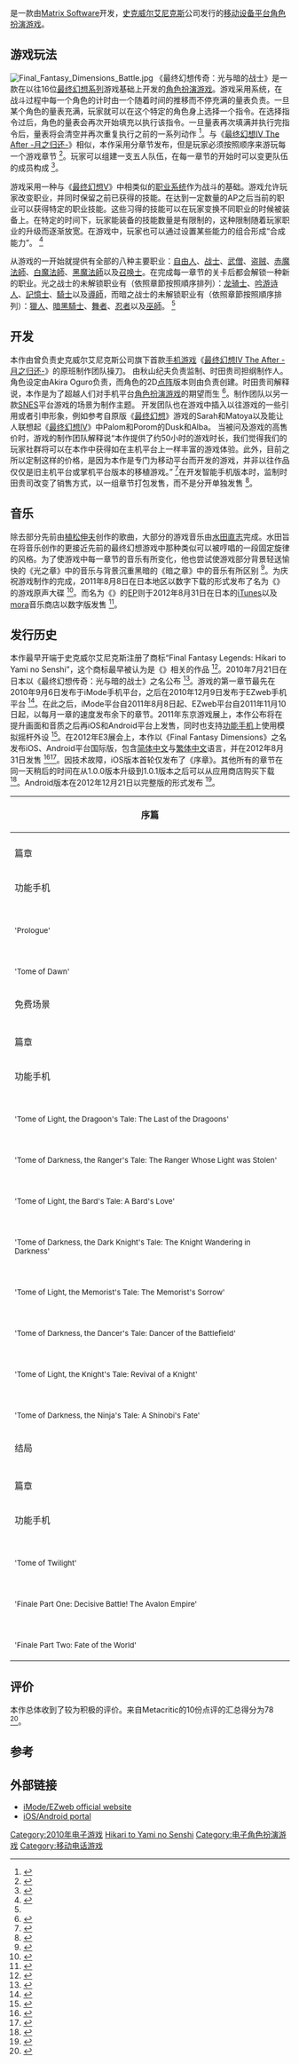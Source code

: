 {{NoteTA
| G1=Games
| G2=Square Enix
}}
{{Infobox VG
| title=最终幻想传奇 光与暗的战士
| japanese =ファイナルファンタジー レジェンズ 光と闇の戦士
| english =Final Fantasy Dimensions
| image=File:Final Fantasy Legends Logo.png
| caption=由[[天野喜孝|天野喜孝]]绘制的游戏logo，分别描绘了Vata（左）和 Mask（右）。
| developer=[[Matrix_Software|Matrix Software]]<br>[[Square_Enix_Product_Development_Division_7|史克威尔艾尼克斯第七开发事业部]]
| publisher=[[史克威尔艾尼克斯|史克威尔艾尼克斯]]
| director={{tsl|en|Toshio Akiyama || 秋山纪夫}}
| producer=[[时田贵司|时田贵司]]
| artist={{tsl|en|Akira Oguro}}
| composer=[[水田直志|水田直志]]
| series=[[最終幻想系列|最終幻想系列]]
| platforms=[[FOMA_903i|FOMA 903i]]、[[iOS|iOS]]、[[Android|Android]]
| released='''FOMA 903i'''<br>{{vgr|JP|{{dts|2010|9|6}}}}'''au'''<br>{{vgr|JP|{{dts|2010|12|9}}}}'''iOS'''<br>{{vgr|WW|{{dts|2012|8|31}}}}'''Android'''<br>{{vgr|JP|{{dts|2012|8|31}}|WW|{{dts|2012|12|21}}}}
| genre=[[電子角色扮演遊戲|電子角色扮演]]
| modes=[[单人电子游戏|单人游戏]]
}}

{{vgname|最终幻想传奇 光与暗的战士|ja=ファイナルファンタジー レジェンズ 光と闇の戦士|en=Final Fantasy Dimensions|diff=yes|美版名译作“'''最终幻想 维度'''”}}是一款由[[Matrix_Software|Matrix Software]]开发，[[史克威尔艾尼克斯|史克威尔艾尼克斯]]公司发行的[[手机游戏|移动设备平台]][[角色扮演游戏|角色扮演游戏]]。

== 游戏玩法 ==
[[File:Final_Fantasy_Dimensions_Battle.jpg|thumb]]
《最终幻想传奇：光与暗的战士》是一款在以往16位[[最终幻想系列|最终幻想系列]]游戏基础上开发的[[電子角色扮演遊戲|角色扮演游戏]]。游戏采用{{tsl|en|Active Time Battle||回合战斗}}系统，在战斗过程中每一个角色的计时由一个随着时间的推移而不停充满的量表负责。一旦某个角色的量表充满，玩家就可以在这个特定的角色身上选择一个指令。在选择指令过后，角色的量表会再次开始填充以执行该指令。一旦量表再次填满并执行完指令后，量表将会清空并再次重复执行之前的一系列动作<!--''Final Fantasy Dimensions'' is a [[role-playing_video_game|role-playing video game]], developed in the style of previous 16-bit ''[[Final_Fantasy|Final Fantasy]]'' games. The game uses the {{tsl|en|Active Time Battle}} system in which a character's turn are determined by a gauge that fills over time during battle. Once the gauge fills completely from one character, players can choose a command from that specific character. After choosing a command, the gauge fills over again to execute the command. Once the gauge fills again and the command is executed, the gauge empties and repeats the cycle.--><ref name="1UPpreview">{{cite web |last=Parish |first=Jeremy |title=FF Legends: Hands-on with the Latest "Classic" Final Fantasy |url=http://www.1up.com/previews/legends-hands-on-latest-classic-final |language=en |publisher=[[1UP.com|1UP.com]] |accessdate=2013-10-31 |date=2010-09-24 |archive-date=2012-07-27 |archive-url=https://www.webcitation.org/69ShdXFR5?url=http://www.1up.com/previews/legends-hands-on-latest-classic-final |dead-url=no }}</ref>。与《[[最终幻想IV_The_After_-月之归还-|最终幻想IV The After -月之归还-]]》相似，本作采用分章节发布，但是玩家必须按照顺序来游玩每一个游戏章节<!-- Similar to ''[[Final_Fantasy_IV:_The_After_Years|Final Fantasy IV: The After Years]]'', the game was released in an episodic format, but players must play through each episode in sequence.--><ref name="Siliconera-details">{{cite web |author=Spencer |title=These Are The Heroes Of Final Fantasy Legends: Warriors Of Light And Darkness |url=http://www.siliconera.com/2010/08/20/these-are-the-heroes-of-final-fantasy-legends-warriors-of-light-and-darkness/ |language=en |publisher=Siliconera |accessdate=2013-10-30 |date=2010-08-20 |archive-date=2013-11-16 |archive-url=https://web.archive.org/web/20131116073250/http://www.siliconera.com/2010/08/20/these-are-the-heroes-of-final-fantasy-legends-warriors-of-light-and-darkness/ |dead-url=no }}</ref>。玩家可以组建一支五人队伍，在每一章节的开始时可以变更队伍的成员构成<!-- Players command a party of five with the party members changing in each episode.--><ref name="5-party">{{cite web |last=Sadewo |first=Bams |title=Square Enix to release Final Fantasy Dimensions in summer |url=http://www.androidauthority.com/square-enix-to-release-final-fantasy-dimensions-in-summer-104274/ |language=en |publisher=Android Authority |accessdate=2013-10-30 |date=2012-07-30 |archive-date=2013-02-15 |archive-url=https://web.archive.org/web/20130215223209/http://www.androidauthority.com/square-enix-to-release-final-fantasy-dimensions-in-summer-104274/ |dead-url=no }}</ref>。

游戏采用一种与《[[最终幻想V|最终幻想V]]》中相类似的[[Job_System|职业系统]]作为战斗的基础。游戏允许玩家改变职业，并同时保留之前已获得的技能。在达到一定数量的AP之后当前的职业可以获得特定的职业技能。这些习得的技能可以在玩家变换不同职业的时候被装备上。在特定的时间下，玩家能装备的技能数量是有限制的，这种限制随着玩家职业的升级而逐渐放宽。在游戏中，玩家也可以通过设置某些能力的组合形成“合成能力”。<!--The game uses a {{tsl|en|Job System}} similar to ''[[Final_Fantasy_V|Final Fantasy V]]'' as a base of its battles. The game allows players to change job while still retaining skills that have already been acquired. Job-specific abilities can be learned after crossing a certain amount of AP for the current job given. That learned ability can be set even if the player changes to a different job. Players are limited in how many abilities they can set at a given time. This limit rises as the job's level rises. The game also has "Fusion Abilities" which players can form by setting combinations of certain abilities.--><ref name="Job-system">{{cite web|title=Final Fantasy Legends Job System Detailed |url=http://andriasang.com/comoyf/ff_legends_job_system/ |publisher=Andrasang |accessdate=2013-10-31 |language=en |archiveurl=https://web.archive.org/web/20121225024938/http://andriasang.com/comoyf/ff_legends_job_system/ |archivedate=2012-12-25 |deadurl=yes }}</ref>

从游戏的一开始就提供有全部的八种主要职业：[[自由人|自由人]]、[[战士|战士]]、[[Final_Fantasy_character_classes#Monk|武僧]]、[[盗贼|盗贼]]、[[赤魔法師|赤魔法師]]、[[白魔法師|白魔法師]]、[[黑魔法師|黑魔法師]]以及[[召唤士|召唤士]]。在完成每一章节的关卡后都会解锁一种新的职业。光之战士的未解锁职业有（依照章節按照順序排列）：[[龙骑士|龙骑士]]、[[吟游诗人|吟游诗人]]、[[記憶士|記憶士]]、[[騎士|騎士]]以及[[導師|導師]]，而暗之战士的未解锁职业有（依照章節按照順序排列）：[[獵人|獵人]]、[[暗黑騎士|暗黑騎士]]、[[舞者|舞者]]、[[忍者|忍者]]以及[[巫師|巫師]]。<!--
The Jobs available from the beginning for all the eight main characters are {{tsl|en|Final Fantasy character classes#Freelancer|Freelancer}}, {{tsl|en|Final Fantasy character classes#Warrior|Warrior}}, {{tsl|en|Final Fantasy character classes#Monk|Monk}}, {{tsl|en|Final Fantasy character classes#Thief|Thief}}, {{tsl|en|Final Fantasy character classes#Red Mage|Red Mage}}, {{tsl|en|Final Fantasy character classes#White Mage|White Mage}}, {{tsl|en|Final Fantasy character classes#Black Mage|Black Mage}}, and {{tsl|en|Final Fantasy character classes#Summoner|Summoner}}. Each episode introduces a new Job, which is unlocked after completing the episode. The unlockable jobs for the Warriors of Light are {{tsl|en|Final Fantasy character classes#Dragoon|Dragoon}}, {{tsl|en|Final Fantasy character classes#Bard|Bard}}, {{tsl|en|Final Fantasy character classes#Memorist|Memorist}}, {{tsl|en|Final Fantasy character classes#Paladin|Paladin}}, and {{tsl|en|Final Fantasy character classes#Devout|Seer}}, while the jobs unlocked for the Warriors of Darkness are {{tsl|en|Final Fantasy character classes#Hunter|Ranger}}, {{tsl|en|Final Fantasy character classes#Dark Knight|Dark Knight}}, {{tsl|en|Final Fantasy character classes#Dancer|Dancer}}, {{tsl|en|Final Fantasy character classes#Ninja|Ninja}}, and Magus.--><ref name="Job-system" />

== 开发 ==
本作由曾负责史克威尔艾尼克斯公司旗下首款[[手机游戏|手机游戏]]《[[最终幻想IV_The_After_-月之归还-|最终幻想IV The After -月之归还-]]》的原班制作团队操刀。<!--The game was developed by the same internal Square Enix team that made [[Final_Fantasy_IV:_The_After_Years|Final Fantasy IV: The After Years]], which was also initially a game for Japanese cell phones. -->由秋山纪夫负责监制、时田贵司担纲制作人。<!--The game was directed by Toshio Akiyama and produced by Takashi Tokita. -->角色设定由Akira Oguro负责，而角色的2D[[点阵|点阵]]版本则由{{tsl|en|Kazuko Shibuya||涉谷员子}}负责创建。时田贵司解释说，本作是为了超越人们对手机平台[[电子角色扮演游戏|角色扮演游戏]]的期望而生<!--Character designs were provided by Akira Oguro while the in-game 2D dot versions were created by Kazuko Shibuya. Takashi Tokita explained the game was meant to transcend the expectations of RPGs in cellphones.--><ref>{{cite web|last=Gantayat |first=Anoop |title=Final Fantasy Legends Detailed |url=http://andriasang.com/comn77/ff_legends_detailed/ |archiveurl=https://archive.is/20130410125132/http://andriasang.com/comn77/ff_legends_detailed/ |archivedate=2013-04-10 |publisher=Andriasang |accessdate=2013-03-14 |date=2010-07-26 |deadurl=yes }}</ref>。制作团队以另一款[[SNES|SNES]]平台游戏的场景为制作主题。<!-- The team set the theme of a scenario of creating another game for the [[SNES|SNES]]. -->开发团队也在游戏中插入以往游戏的一些引用或者引申形象，例如参考自原版《[[最终幻想_(游戏)|最终幻想]]》游戏的Sarah和Matoya以及能让人联想起《[[最终幻想IV|最终幻想IV]]》中Palom和Porom的Dusk和Alba。<!--The team also added several references to previous games such as Sarah and Matoya being references to the original [[Final_Fantasy|Final Fantasy]] game and Dusk and Alba being reminiscent of Palom and Porom from [[Final_Fantasy_IV|Final Fantasy IV]]. When asked about the high pricing for the game, the team explained their reasons stating,-->当被问及游戏的高售价时，游戏的制作团队解释说“本作提供了约50小时的游戏时长，我们觉得我们的玩家社群将可以在本作中获得如在主机平台上一样丰富的游戏体验。此外，目前之所以定制这样的价格，是因为本作是专门为移动平台而开发的游戏，并非以往作品仅仅是旧主机平台或掌机平台版本的移植游戏。”<!-- "This title offers about 50 hours of gameplay, and we feel that our community can enjoy the contents of this game as much as they would a console title. Also, we have set the price where it is because this title was developed specifically for the mobile platform, as opposed to just being a port of an older console or handheld game."--><ref>{{cite web |author=By Spencer |url=http://www.siliconera.com/2013/01/17/final-fantasy-dimensions-was-square-enixs-take-on-a-new-snes-ff-game/ |title=Final Fantasy Dimensions Was Square Enix's Take On A New SNES FF Game |publisher=Siliconera |date=2013-01-17 |accessdate=2013-02-19 |archive-date=2013-02-22 |archive-url=https://web.archive.org/web/20130222075522/http://www.siliconera.com/2013/01/17/final-fantasy-dimensions-was-square-enixs-take-on-a-new-snes-ff-game/ |dead-url=no }}</ref>在开发智能手机版本时，监制时田贵司改变了销售方式，以一组章节打包发售，而不是分开单独发售<!--一改单独分章发售的销售模式，采用打包When developing the smartphone version, Takashi Tokita changed the structure of selling a group of episodes rather than individually.--><ref name="DimensionsDetails">{{cite web|title=SQEXスマホ用新作『FF ディメンションズ』、『DEMONS’ SCORE』の 詳細に迫る！ 時田貴司氏インタビュー【E3 2012】|url=http://www.famitsu.com/news/201206/08015998.html|language=ja|publisher=Famitsu|accessdate=2013-03-11|date=2012-06-08|archive-date=2013-01-29|archive-url=https://web.archive.org/web/20130129104431/http://www.famitsu.com/news/201206/08015998.html|dead-url=no}}</ref>。

== 音乐 ==
除去部分先前由[[植松伸夫|植松伸夫]]创作的歌曲，大部分的游戏音乐由[[水田直志|水田直志]]完成。水田旨在将音乐创作的更接近先前的最终幻想游戏中那种类似可以被哼唱的一段固定旋律的风格。为了使游戏中每一章节的音乐有所变化，他也尝试使游戏部分背景轻送愉快的《光之章》中的音乐与背景沉重黑暗的《暗之章》中的音乐有所区别<!--Naoshi Mizuta composed the music of Final Fantasy Dimensions with the exception of a number of songs previously composed by Nobuo Uematsu. Naoshi intended to compose the music closer to previous Final Fantasy games such as a solid melody that can be hummed or whistled. Naoshi also made it so that the Light chapters would have different music from the Dark chapters in order to have variation of music between chapters.--><ref name= "famitsu-interview">{{cite web |url= http://www.famitsu.com/news/201108/18048249.html |title= 『ファイナルファンタジー レジェンズ 光と闇の戦士』完結記念！ 時田プロデューサーら5名にミニインタビュー！ |publisher= Famitsu |language= ja |accessdate= 2013-03-05 |archive-date= 2014-03-22 |archive-url= https://web.archive.org/web/20140322164449/http://www.famitsu.com/news/201108/18048249.html |dead-url= no }}</ref>。为庆祝游戏制作的完成，2011年8月8日在日本地区以数字下载的形式发布了名为《{{nihongo|最终幻想传奇：光与暗的战士原声大碟|ファイナルファンタジー レジェンズ 光と闇の戦士 オリジナル・サウンドトラック}}》的游戏原声大碟<!--
A soundtrack for the game titled {{nihongo|Final Fantasy Legends: Hikari to Yami no Senshi Original Soundtrack|ファイナルファンタジー レジェンズ 光と闇の戦士 オリジナル・サウンドトラック}} was released digitally in Japan on August 8, 2011 to celebrate the completion of the game.--><ref name="Finale2+OST">{{cite web |url=http://www.famitsu.com/news/201108/08048167.html |title=『ファイナルファンタジー レジェンズ 光と闇の戦士』最後の追加シ ナリオ配信開始、サントラも配信へ |publisher=Famitsu |language=ja |accessdate=2013-03-05 |archive-date=2013-12-03 |archive-url=https://web.archive.org/web/20131203001140/http://www.famitsu.com/news/201108/08048167.html |dead-url=no }}</ref>。而名为《{{nihongo|世界的去向 from Final Fantasy Legends|セカイノユクエ from FINAL FANTASY LEGENDS}}》的[[EP|EP]]则于2012年8月31日在日本的[[iTunes|iTunes]]以及[[mora|mora]]音乐商店以数字版发售<!-- An [[EP|EP]] soundtrack titled {{nihongo|Sekainoyukue from Final Fantasy Legends|セカイノユクエ from FINAL FANTASY LEGENDS}} was also released digitally in Japan on [[iTunes|iTunes]] and {{tsl|en|Mora (music store)|mora}} music store on August 31, 2012.--><ref>{{cite web|url=https://itunes.apple.com/jp/album/sekainoyukue-from-final-fantasy/id553777482|title=セカイノユクエ from FINAL FANTASY LEGENDS - EP|publisher=Square Enix|language=ja|accessdate=2013-03-14|archive-date=2014-02-27|archive-url=https://web.archive.org/web/20140227113355/https://itunes.apple.com/jp/album/sekainoyukue-from-final-fantasy/id553777482|dead-url=no}}</ref>。

== 发行历史 ==
本作最早开端于史克威尔艾尼克斯注册了商标“Final Fantasy Legends: Hikari to Yami no Senshi”，这个商标最早被认为是《{{tsl|en|Tactics Ogre: Let Us Cling Together||皇家骑士团}}》相关的作品<!--The game was initially hinted when Square Enix trademarked Hikari to Yami no Senshi which was initially believed to be related to {{tsl|en|Tactics Ogre: Let Us Cling Together}}.--><ref name="Trademark">{{cite web|author=Spencer |title=The Latest Square Enix Trademark Is Warrior Of Light And Darkness |url=http://andriasang.com/commzs/ff_legends_announced/ |publisher=Siliconera |accessdate=2013-04-09 |date=2010-05-17 |archiveurl=https://web.archive.org/web/20121225021341/http://andriasang.com/commzs/ff_legends_announced/ |archivedate=2012-12-25 |deadurl=yes }}</ref>。2010年7月21日在日本以《最终幻想传奇：光与暗的战士》之名公布<!--It was announced in Japan as Final Fantasy Legends: Hikari to Yami no Senshi on July 21, 2010.--><ref name="ASannounce">{{cite web|last=Gantayat |first=Anoop |title=Final Fantasy Legends Formally Announced |url=http://andriasang.com/commzs/ff_legends_announced/ |publisher=Andriasang |accessdate=2011-03-08 |date=2010-07-21 |archiveurl=https://web.archive.org/web/20121225021341/http://andriasang.com/commzs/ff_legends_announced/ |archivedate=2012-12-25 |deadurl=yes }}</ref>。游戏的第一章节最先在2010年9月6日发布于iMode手机平台，之后在2010年12月9日发布于EZweb手机平台<!-- The first chapters of the game were first released for iMode phones on September 6, 2010, and for EZweb phones on December 9, 2010.--><ref name="QJ">{{cite web|title=Final Fantasy Legends: Warriors of Light and Darkness detailed|url=http://www.finalfantasyunion.com/news/final-fantasy-legend-warrior-of-light-and-darkness-detailed--1038.html|author=Colin|publisher=Final Fantasy Union|date=Jul 21, 2010|accessdate=2013-10-30|language=en|archive-date=2015-09-24|archive-url=https://web.archive.org/web/20150924012949/http://www.finalfantasyunion.com/news/final-fantasy-legend-warrior-of-light-and-darkness-detailed--1038.html|dead-url=no}}</ref>。在此之后，iMode平台自2011年8月8日起、EZweb平台自2011年11月10日起，以每月一章的速度发布余下的章节。2011年东京游戏展上，本作公布将在提升画面和音质之后再iOS和Android平台上发售，同时也支持[[功能手机|功能手机]]上使用模拟摇杆外设<!-- The rest of the chapters were released approximately once a month since then till August 8, 2011 for iMode and November 10, 2011 for EZweb. On Tokyo Game Show of 2011, the game was announced to be released on iOS and Android with improved graphics and sound, and support for slide-pad controls over the 功能手机 version.--><ref>{{cite web|title=Final Fantasy Legends Hits iOS and Android This Summer |url=http://andriasang.com/con1kv/ff_legends_smartphone/ |publisher=Andriasang |accessdate=2012-06-22 |archiveurl=https://web.archive.org/web/20121225082320/http://andriasang.com/con1kv/ff_legends_smartphone/ |archivedate=2012-12-25 |deadurl=yes }}</ref>。在2012年E3展会上，本作以《Final Fantasy Dimensions》之名发布iOS、Android平台国际版，包含[[简体中文|简体中文]]与[[繁体中文|繁体中文]]语言，并在2012年8月31日发售<!-- On E3 2012, the iOS/Android version was announced internationally as Final Fantasy Dimensions also to be released on August 31, 2012.--><ref name="DimensionsAnnounced">{{cite web |last=Schreier |first=Jason|title= Square Enix Is Releasing A Brand New, Original,Old-School Final Fantasy Game |url= http://kotaku.com/5916484/square-enix-is-releasing-a-brand-new-original-old%20school-final-fantasy-game |publisher=Kotaku |accessdate=2012-06-12 |date=2012-06-07|language=en}}</ref><ref name="DimensionsDate">{{cite web|last=Davis|first=Justin|title=Final Fantasy Dimensions Coming Later This Month|url=http://www.ign.com/articles/2012/08/23/final-fantasy-dimensions-coming-later-this-month|publisher=IGN|accessdate=2013-11-08|language=en|date=August 23, 2012|archive-date=2012-08-25|archive-url=https://web.archive.org/web/20120825094831/http://www.ign.com/articles/2012/08/23/final-fantasy-dimensions-coming-later-this-month|dead-url=no}}</ref>。因技术故障，iOS版本首轮仅发布了《序章》。其他所有的章节在同一天稍后的时间在从1.0.0版本升级到1.0.1版本之后可以从应用商店购买下载<!--Due to technical difficulties, only "Prologue" was released first for the iOS version. All other chapters were purchasable at the in-app shop after upgrading from 1.0.0 to 1.0.1 which was available later in the same day.--><ref name="RPGFan1">{{cite web|title=Final Fantasy Dimensions now Available|url=http://www.rpgfan.com/news/2012/1856.html|publisher=RPGFan|accessdate=2013-11-08|date=08.31.12|language=en|archive-date=2012-10-25|archive-url=https://web.archive.org/web/20121025092137/http://rpgfan.com/news/2012/1856.html|dead-url=no}}</ref>。Android版本在2012年12月21日以完整版的形式发布<!--The Android version was released on December 21, 2012 in its complete form.--><ref>{{cite web|last=Patterson|first=Sean|title=Final Fantasy Dimensions Released for Android|date=December 21, 2012|url=http://www.webpronews.com/final-fantasy-dimensions-released-for-android-2012-12|publisher=Web Pro News|accessdate=2013-11-08|language=en|archive-date=2013-04-03|archive-url=https://web.archive.org/web/20130403231118/http://www.webpronews.com/final-fantasy-dimensions-released-for-android-2012-12|dead-url=no}}</ref>。

{| class="wikitable" style="width:100%;"border="1"
|-
! colspan="6" | 序篇
|-
| colspan="6" style="background:{{gradient|#ffc0c0|lightblue|horizontal}};"|
|-
! colspan="2" | 篇章 !! colspan="4" | 发布日期
|-
! 功能手机 !! 智能手机 !! iMode !! EZweb !! iOS !! Android
|-
| {{lang|ja|序章}}<br /><small>'Prologue'</small>
<!--{{lang|ja|ヤン編 『ファブールの師父』}}<br /><small>"Yang's Tale: The Master of Fabul"</small>-->
| {{lang|ja|序章}}<br /><small>序章<br>'Prologue'</small>
| {{vgr|JP|{{dts|2010|9|6}}}}<ref name="Prologue+Chapter1-iMode">{{cite web |title=『FF』シリーズ完全新作がいよいよ配信 |language=ja |url=http://www.famitsu.com/news/201009/06033110.html |publisher=Famitsu |date=2010-09-06 |accessdate=2013-04-11 |archive-date=2012-02-03 |archive-url=https://web.archive.org/web/20120203130455/http://www.famitsu.com/news/201009/06033110.html |dead-url=no }}</ref>
| {{vgr|JP|{{dts|2010|12|9}}}}<ref name="Prologue+Chapter1-EZweb">{{cite web|title=『ファイナルファンタジー レジェンズ 光と闇の戦士』がついに EZwebでもスタート！|language=ja|url=http://www.famitsu.com/news/201012/09036702.html|publisher=Famitsu|date=2010-12-09|accessdate=2013-04-11|archive-date=2016-03-04|archive-url=https://web.archive.org/web/20160304081329/http://www.famitsu.com/news/201012/09036702.html|dead-url=no}}</ref>
| {{vgr|WW|{{dts|2012|8|31}}}}
| {{vgr|JP|{{dts|2012|8|31}}|WW|{{dts|2012|12|21}}}}
|-
| {{lang|ja|暁の章}}<br><small>'Tome of Dawn'</small>
| {{lang|ja|暁の旅立ち}}<br><small>拂晓的启程<br>'Ch.1 Reckoning'</small>
| {{vgr|JP|{{dts|2010|9|6}}}}<ref name="Prologue+Chapter1-iMode" />
| {{vgr|JP|{{dts|2010|12|9}}}}<ref name="Prologue+Chapter1-EZweb" />
| {{vgr|WW|{{dts|2012|8|31}}}}
| {{dts|2012|12|21}}
|-
! colspan="6" | 免费场景
|-
| colspan="6" style="background:{{gradient|#ffc0c0|lightblue|horizontal}};"|
|-
! colspan="2" | 篇章 !! colspan="4" | 发布日期
|-
! 功能手机 !! 智能手机 !! iMode !! EZweb !! iOS !! Android
|-
| {{lang|ja|光の章 竜騎士編 『最後の竜騎士』}}<br><small>'Tome of Light, the Dragoon's Tale: The Last of the Dragoons'</small>
| rowspan="4" | {{lang|ja|帝国四将軍の脅威}}<br><small>帝国四将军的威胁<br>'Ch.2 The Generals Approach'</small>
| {{vgr|JP|{{dts|2010|10|4}}}}<ref name="Dragoons">{{cite web|title=『ファイナルファンタジー レジェンズ』追加シナリオで女竜騎士の 謎が解ける！|language=ja|url=http://www.famitsu.com/news/201012/06036552.html|publisher=Famitsu|date=2010-10-04|accessdate=2013-04-11|archive-date=2011-01-09|archive-url=https://web.archive.org/web/20110109132523/http://www.famitsu.com/news/201012/06036552.html|dead-url=no}}</ref>
| {{vgr|JP|{{dts|2011|1|6}}}}<ref name="All-Chapters-EZweb">{{cite web|title=ファイナルファンタジー レジェンズ 光と闇の戦士|language=ja|url=http://www.square-enix.co.jp/mobile/ff/ffl/|publisher=Square Enix|accessdate=2013-05-07|archive-date=2012-10-23|archive-url=https://web.archive.org/web/20121023023441/http://www.square-enix.co.jp/mobile/ff/ffl/|dead-url=no}}</ref>
| rowspan="4" |{{vgr|WW|{{dts|2012|8|31}}}}
| rowspan="4" | {{dts|2012|12|21}}
|-
| {{lang|ja|闇の章 レンジャー編 『光奪われしレンジャー』}}<br><small>'Tome of Darkness, the Ranger's Tale: The Ranger Whose Light was Stolen'</small>
| {{vgr|JP|{{dts|2010|11|1}}}}<ref name="Ranger">{{cite web|title=『ファイナルファンタジー レジェンズ』レンジャー編配信中 EZweb版の配信日も決定|language=en|url=http://www.famitsu.com/news/201011/01035239.html|publisher=Famitsu|date=2010-11-01|accessdate=2013-04-11|archive-date=2011-07-28|archive-url=https://web.archive.org/web/20110728110031/http://www.famitsu.com/news/201011/01035239.html|dead-url=no}}</ref>
| {{vgr|JP|{{dts|2011|2|10}}}}<ref name="All-Chapters-EZweb" />
|-
| {{lang|ja|光の章 吟遊詩人編 『吟遊詩人の恋』}}<br><small>'Tome of Light, the Bard's Tale: A Bard's Love'</small>
| {{vgr|JP|{{dts|2010|12|6}}}}<ref name="Bard">{{cite web|title=『ファイナルファンタジー レジェンズ』追加シナリオは人魚に恋し た吟遊詩人の物語|language=ja|url=http://www.famitsu.com/news/201010/04034373.html|publisher=Famitsu|date=2010-12-06|accessdate=2013-04-11|archive-date=2011-01-08|archive-url=https://web.archive.org/web/20110108040007/http://www.famitsu.com/news/201010/04034373.html|dead-url=no}}</ref>
| {{vgr|JP|{{dts|2011|3|10}}}}<ref name="All-Chapters-EZweb" />
|-
| {{lang|ja|闇の章 暗黒騎士編 『さまよう暗黒の騎士』}}<br><small>'Tome of Darkness, the Dark Knight's Tale: The Knight Wandering in Darkness'</small>
| {{vgr|JP|{{dts|2011|1|4}}}}<ref name="Dark Knight">{{cite web|title=『ファイナルファンタジー レジェンズ』待望の新シナリオ"闇の章 暗黒騎士編"|language=ja|url=http://www.famitsu.com/news/201101/05037536.html|publisher=Famitsu|date=2011-01-05|accessdate=2013-04-11|archive-date=2013-10-31|archive-url=https://web.archive.org/web/20131031225159/http://www.famitsu.com/news/201101/05037536.html|dead-url=no}}</ref>
| {{vgr|JP|{{dts|2011|4|7}}}}<ref name="All-Chapters-EZweb" />
|-
| {{lang|ja|光の章 メモリスト編 『哀しみのメモリスト』}}<br><small>'Tome of Light, the Memorist's Tale: The Memorist's Sorrow'</small>
| rowspan="4" | {{lang|ja|光と闇の戦士たち}}<br><small>光与暗的战士们<br>'Ch.3 Warriors of Light and Darkness'</small>
| {{vgr|JP|{{dts|2011|2|7}}}}<ref name="Memorist">{{cite web|title=ファイナルファンタジー レジェンズ 光と闇の戦士』最新シナ リオ"メモリスト編"配信スタート|language=ja|url=http://www.famitsu.com/news/201102/07040118.html|publisher=Famitsu|date=2011-02-07|accessdate=2013-04-11|archive-date=2016-03-04|archive-url=https://web.archive.org/web/20160304081024/http://www.famitsu.com/news/201102/07040118.html|dead-url=no}}</ref>
| {{vgr|JP|{{dts|2011|6|9}}}}<ref name="All-Chapters-EZweb" />
| rowspan="4" |{{vgr|WW|{{dts|2012|8|31}}}}
| rowspan="4" | {{dts|2012|12|21}}
|-
| {{lang|ja|闇の章 踊り子編 『戦場の踊り子』}}<br><small>'Tome of Darkness, the Dancer's Tale: Dancer of the Battlefield'</small>
| {{vgr|JP|{{dts|2011|3|7}}}}<ref name="Dancer">{{cite web|title=『ファイナルファンタジー レジェンズ』待望の新章"闇の章 踊り子 編"が配信|language=en|url=http://www.famitsu.com/news/201103/07041229.html|publisher=Famitsu|date=2011-03-07|accessdate=2013-04-11|archive-date=2011-04-26|archive-url=https://web.archive.org/web/20110426145148/http://www.famitsu.com/news/201103/07041229.html|dead-url=no}}</ref>
| {{vgr|JP|{{dts|2011|5|19}}}}<ref name="All-Chapters-EZweb" />
|-
| {{lang|ja|光の章 ナイト編 『騎士の復活』}}<br><small>'Tome of Light, the Knight's Tale: Revival of a Knight'</small>
| {{vgr|JP|{{dts|2011|4|11}}}}<ref name="Knight">{{cite web|title=『ファイナルファンタジー レジェンズ』に新章"光の章 ナイト編"が 登場|language=en|url=http://www.famitsu.com/news/201104/11042239.html|publisher=Famitsu|date=2011-04-11|accessdate=2013-04-11|archive-date=2011-05-11|archive-url=https://web.archive.org/web/20110511093659/http://www.famitsu.com/news/201104/11042239.html|dead-url=no}}</ref>
| {{vgr|JP|{{dts|2011|7|7}}}}<ref name="All-Chapters-EZweb" />
|-
| {{lang|ja|闇の章 忍者編 『忍びの運命』}}<br><small>'Tome of Darkness, the Ninja's Tale: A Shinobi's Fate'</small>
| {{vgr|JP|{{dts|2011|5|9}}}}<ref name="Ninja">{{cite web|title=『ファイナルファンタジー レジェンズ』新シナリオ第8弾"闇の章 忍 者編"が配信開始|language=ja|url=http://www.famitsu.com/news/201105/09043360.html|publisher=Famitsu|date=2011-05-09|accessdate=2013-04-11|archive-date=2011-09-13|archive-url=https://web.archive.org/web/20110913033407/http://www.famitsu.com/news/201105/09043360.html|dead-url=no}}</ref>
| {{vgr|JP|{{dts|2011|8|4}}}}<ref name="All-Chapters-EZweb" />
|-
! colspan="6" | 结局
|-
| colspan="6" style="background:{{gradient|#ffc0c0|lightblue|horizontal}};"|
|-
! colspan="2" | 篇章 !! colspan="4" | 发布日期
|-
! 功能手机 !! 智能手机 !! iMode !! EZweb !! iOS !! Android
|-
| {{lang|ja|黄昏の章}}<br><small>'Tome of Twilight'</small>
| rowspan="3" |{{lang|ja|黄昏る世界}}<br><small>黄昏的世界<br>'Ch.4 Twilight'</small> 
| {{vgr|JP|{{dts|2011|6|13}}}}<ref name="Twilight">{{cite web|title=物語はいよいよクライマックスへ『ファイナルファンタジー レジェ ンズ 光と闇の戦士』終章"黄昏の章"が配信開始|language=ja|url=http://www.famitsu.com/news/201106/13045182.html|publisher=Famitsu|date=2011-06-13|accessdate=2013-04-11|archive-date=2011-06-16|archive-url=https://web.archive.org/web/20110616060137/http://www.famitsu.com/news/201106/13045182.html|dead-url=no}}</ref>
| {{vgr|JP|{{dts|2011|9|8}}}}<ref name="All-Chapters-EZweb" />
| rowspan="3" | {{vgr|WW|{{dts|2012|8|31}}}}
| rowspan="3" | {{dts|2012|12|21}}
|-
| {{lang|ja|終章・前編 『決戦！アヴァロン帝国』}}<br><small>'Finale Part One: Decisive Battle! The Avalon Empire'</small>
| {{vgr|JP|{{dts|2011|7|11}}}}<ref name="Finale1">{{cite web|title=『ファイナルファンタジー レジェンズ 光と闇の戦士』終章前編配信 光と闇がひとつに集う|language=ja|url=http://www.famitsu.com/news/201107/11046564.html|publisher=Famitsu|date=2011-07-11|accessdate=2013-04-11|archive-date=2013-05-09|archive-url=https://web.archive.org/web/20130509012828/http://www.famitsu.com/news/201107/11046564.html|dead-url=no}}</ref>
| {{vgr|JP|{{dts|2011|10|6}}}}<ref name="All-Chapters-EZweb" />
|-
| {{lang|ja|終章・後編 『世界の行方』}}<br><small>'Finale Part Two: Fate of the World'</small>
| {{vgr|JP|{{dts|2011|8|8}}}}<ref name="Finale2+OST" />
| {{vgr|JP|{{dts|2011|11|10}}}}<ref name="All-Chapters-EZweb" />
|}

== 评价 ==
{{Video game reviews
|rev1=Slide to Play
|rev1Score= 4/4<ref name="Slide-to-Play">{{cite web |last=Carlson |first=Erik |url=http://www.slidetoplay.com/review/final-fantasy-dimensions-review/ |title=Final Fantasy Dimensions Review |publisher=Slide To Play |date=2012-09-05 |language=en |accessdate=2013-02-19 |archive-date=2013-02-18 |archive-url=https://web.archive.org/web/20130218231429/http://www.slidetoplay.com/review/final-fantasy-dimensions-review/ |dead-url=no }}</ref>
|IGN = 8.0/10<ref name="IGNreview">{{cite web |last=Davis |first=Justin |title=Final Fantasy Dimensions Review |url=http://www.ign.com/articles/2012/09/18/final-fantasy-dimensions-review |publisher=IGN |language=en |accessdate=2012-09-25 |date=2012-09-18 |archive-date=2012-09-25 |archive-url=https://web.archive.org/web/20120925033303/http://www.ign.com/articles/2012/09/18/final-fantasy-dimensions-review |dead-url=no }}</ref>
|GI = 7.50<ref name="GI-review">{{cite web|last=Juba|first=Joe|url=http://www.gameinformer.com/games/final_fantasy_dimensions/b/ios/archive/2012/10/02/final-fantasy-dimensions-review.aspx|title=Fond Memories Can’t Sustain This Mobile Adventure - Final Fantasy Dimensions - iOS|publisher=Game Informer|date=2012-10-02|language=en|accessdate=2013-02-19|archive-date=2013-02-13|archive-url=https://web.archive.org/web/20130213023920/http://www.gameinformer.com/games/final_fantasy_dimensions/b/ios/archive/2012/10/02/final-fantasy-dimensions-review.aspx|dead-url=no}}</ref>
|rev2=Touch Arcade
|rev2Score= 4/5<ref name="Touch Arcade">{{cite web |last=Eklund |first=Tof |url=http://toucharcade.com/2012/09/04/final-fantasy-dimensions-review-one-for-the-fans/ |title='Final Fantasy Dimensions' Review - One For the Fans (Review) |publisher=TouchArcade |date=2012-09-04 |language=en |accessdate=2013-02-19 |archive-date=2013-01-23 |archive-url=https://web.archive.org/web/20130123095227/http://toucharcade.com/2012/09/04/final-fantasy-dimensions-review-one-for-the-fans/ |dead-url=no }}</ref>
|rev3=RPGFan
|rev3Score= 80%<ref name="RPGFan">{{cite web |url=http://www.rpgfan.com/reviews/Final_Fantasy_Dimensions/index.html |title=RPGFan Review - Final Fantasy: Dimensions |publisher=RPGFan |last=Heemsbergen |first=Derek |date=2012-09-24 |language=en |accessdate=2013-02-19 |archive-date=2013-02-01 |archive-url=https://web.archive.org/web/20130201080322/http://rpgfan.com/reviews/Final_Fantasy_Dimensions/index.html |dead-url=no }}</ref>
|rev4=Touchgen
|rev4Score= 2.5/5<ref name="Touchgen">{{cite web|last=Mustafa |first=Nathan |url=http://www.touchgen.net/final-fantasy-dimensions |title=Final Fantasy: Dimensions |publisher=Touchgen |date=2012-09-15 |language=en |accessdate=2013-03-16 |deadurl=yes |archiveurl=https://web.archive.org/web/20140716210901/http://www.touchgen.net/final-fantasy-dimensions |archivedate=2014-07-16 }}</ref>
}}

本作总体收到了较为积极的评价。来自Metacritic的10份点评的汇总得分为78<!--The game had received mainly positive reviews. Final Fantasy Dimensions received an aggregated score of 78 on Metacritic based on 10 reviews.--><ref>{{cite web |url=http://www.metacritic.com/game/ios/final-fantasy-dimensions/critic-reviews |title=Final Fantasy Dimensions Critic Reviews for iPhone/iPad |publisher=Metacritic |date=Aug 31, 2012 |accessdate=2013-10-30 |archive-date=2013-03-22 |archive-url=https://web.archive.org/web/20130322075832/http://www.metacritic.com/game/ios/final-fantasy-dimensions/critic-reviews |dead-url=no }}</ref>。

== 参考 ==
{{Reflist|30em}}

== 外部链接 ==
{{Portal box|最终幻想系列}}

* [http://www.square-enix.co.jp/mobile/ff/ffl/ iMode/EZweb official website] {{Wayback|url=http://www.square-enix.co.jp/mobile/ff/ffl/ |date=20121023023441 }}
* [http://www.square-enix.co.jp/smart/ffdl/ iOS/Android portal] {{Wayback|url=http://www.square-enix.co.jp/smart/ffdl/ |date=20190130091525 }}

{{最终幻想系列}}

{{DEFAULTSORT:Final Fantasy Dimensions}}
[[Category:2010年电子游戏|Category:2010年电子游戏]]
[[Category:最终幻想系列电子游戏|Hikari to Yami no Senshi]]
[[Category:电子角色扮演游戏|Category:电子角色扮演游戏]]
[[Category:移动电话游戏|Category:移动电话游戏]]